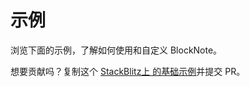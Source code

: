
# 示例

浏览下面的示例，了解如何使用和自定义 BlockNote。

想要贡献吗？复制这个 [StackBlitz上 的基础示例](https://stackblitz.com/github/TypeCellOS/BlockNote/tree/main/examples/01-basic/01-minimal/)并提交 PR。

<ExampleList />